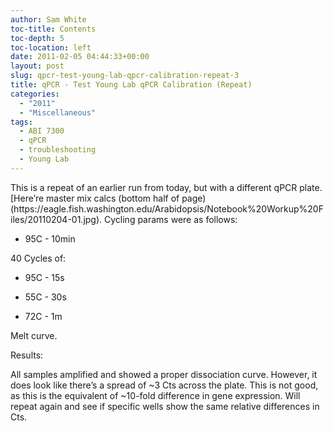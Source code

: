 ```yaml
---
author: Sam White
toc-title: Contents
toc-depth: 5
toc-location: left
date: 2011-02-05 04:44:33+00:00
layout: post
slug: qpcr-test-young-lab-qpcr-calibration-repeat-3
title: qPCR - Test Young Lab qPCR Calibration (Repeat)
categories:
  - "2011"
  - "Miscellaneous"
tags:
  - ABI 7300
  - qPCR
  - troubleshooting
  - Young Lab
---
```


This is a repeat of an earlier run from today, but with a different qPCR plate. [Here're master mix calcs (bottom half of page)(https://eagle.fish.washington.edu/Arabidopsis/Notebook%20Workup%20Files/20110204-01.jpg). Cycling params were as follows:




    
  * 95C - 10min



40 Cycles of:




    
  * 95C - 15s

    
  * 55C - 30s

    
  * 72C - 1m



Melt curve.

Results:

All samples amplified and showed a proper dissociation curve. However, it does look like there's a spread of ~3 Cts across the plate. This is not good, as this is the equivalent of ~10-fold difference in gene expression. Will repeat again and see if specific wells show the same relative differences in Cts.
